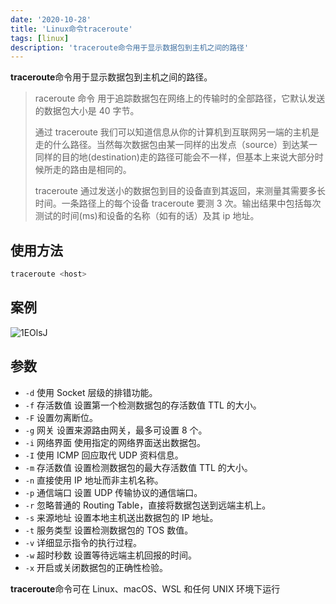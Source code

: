 ```yaml
---
date: '2020-10-28'
title: 'Linux命令traceroute'
tags: [linux]
description: 'traceroute命令用于显示数据包到主机之间的路径'
---
```


**traceroute**命令用于显示数据包到主机之间的路径。

> raceroute 命令 用于追踪数据包在网络上的传输时的全部路径，它默认发送的数据包大小是 40 字节。
>
> 通过 traceroute 我们可以知道信息从你的计算机到互联网另一端的主机是走的什么路径。当然每次数据包由某一同样的出发点（source）到达某一同样的目的地(destination)走的路径可能会不一样，但基本上来说大部分时候所走的路由是相同的。
>
> traceroute 通过发送小的数据包到目的设备直到其返回，来测量其需要多长时间。一条路径上的每个设备 traceroute 要测 3 次。输出结果中包括每次测试的时间(ms)和设备的名称（如有的话）及其 ip 地址。

## 使用方法

```bash
traceroute <host>
```

## 案例

![1EOlsJ](https://pics-rust.vercel.app/uPic/1EOlsJ.png)

## 参数

- `-d` 使用 Socket 层级的排错功能。
- `-f` 存活数值 设置第一个检测数据包的存活数值 TTL 的大小。
- `-F` 设置勿离断位。
- `-g` 网关 设置来源路由网关，最多可设置 8 个。
- `-i` 网络界面 使用指定的网络界面送出数据包。
- `-I` 使用 ICMP 回应取代 UDP 资料信息。
- `-m` 存活数值 设置检测数据包的最大存活数值 TTL 的大小。
- `-n` 直接使用 IP 地址而非主机名称。
- `-p` 通信端口 设置 UDP 传输协议的通信端口。
- `-r` 忽略普通的 Routing Table，直接将数据包送到远端主机上。
- `-s` 来源地址 设置本地主机送出数据包的 IP 地址。
- `-t` 服务类型 设置检测数据包的 TOS 数值。
- `-v` 详细显示指令的执行过程。
- `-w` 超时秒数 设置等待远端主机回报的时间。
- `-x` 开启或关闭数据包的正确性检验。

**traceroute**命令可在 Linux、macOS、WSL 和任何 UNIX 环境下运行
